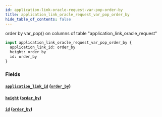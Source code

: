 ```yaml
---
id: application-link-oracle-request-var-pop-order-by
title: application_link_oracle_request_var_pop_order_by
hide_table_of_contents: false
---
```


order by var_pop() on columns of table "application_link_oracle_request"

```graphql
input application_link_oracle_request_var_pop_order_by {
  application_link_id: order_by
  height: order_by
  id: order_by
}
```

### Fields

#### [`application_link_id`](#) ([`order_by`](../enums/order-by))

#### [`height`](#) ([`order_by`](../enums/order-by))

#### [`id`](#) ([`order_by`](../enums/order-by))
